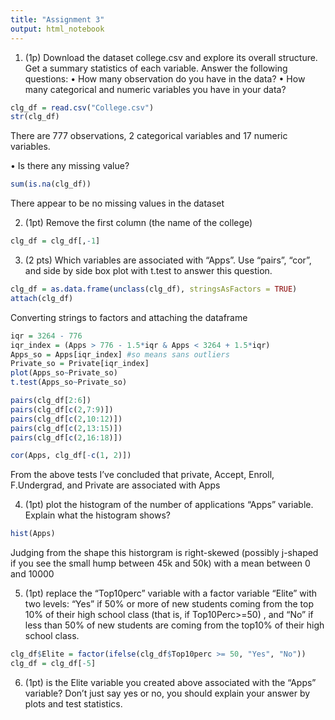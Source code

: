 ```yaml
---
title: "Assignment 3"
output: html_notebook
---
```


1. (1p) Download the dataset college.csv and explore its overall structure. Get a summary statistics of each
variable. Answer the following questions:
• How many observation do you have in the data?
• How many categorical and numeric variables you have in your data?

```r
clg_df = read.csv("College.csv")
str(clg_df)
```

There are 777 observations, 2 categorical variables and 17 numeric variables.

• Is there any missing value?
```r
sum(is.na(clg_df))
```
There appear to be no missing values in the dataset

2. (1pt) Remove the first column (the name of the college)
```r
clg_df = clg_df[,-1]
```

3. (2 pts) Which variables are associated with “Apps”. Use “pairs”, “cor”, and side by side box plot with
t.test to answer this question.

```r
clg_df = as.data.frame(unclass(clg_df), stringsAsFactors = TRUE)
attach(clg_df)
```
Converting strings to factors and attaching the dataframe
```r
iqr = 3264 - 776
iqr_index = (Apps > 776 - 1.5*iqr & Apps < 3264 + 1.5*iqr)
Apps_so = Apps[iqr_index] #so means sans outliers
Private_so = Private[iqr_index]
plot(Apps_so~Private_so)
t.test(Apps_so~Private_so)
```
```r
pairs(clg_df[2:6])
pairs(clg_df[c(2,7:9)])
pairs(clg_df[c(2,10:12)])
pairs(clg_df[c(2,13:15)])
pairs(clg_df[c(2,16:18)])
```

```r
cor(Apps, clg_df[-c(1, 2)])
```

From the above tests I've concluded that private, Accept, Enroll, F.Undergrad, and Private are associated with Apps

4. (1pt) plot the histogram of the number of applications “Apps” variable. Explain what the histogram shows?
```r
hist(Apps)
```

Judging from the shape this historgram is right-skewed (possibly j-shaped if you see the small hump between 45k and 50k) with a mean between 0 and 10000

5. (1pt) replace the “Top10perc” variable with a factor variable “Elite” with two levels: “Yes” if 50% or more of new students coming from the top 10% of their high school class (that is, if Top10Perc>=50) , and “No” if less than 50% of new students are coming from the top10% of their high school class.

```r
clg_df$Elite = factor(ifelse(clg_df$Top10perc >= 50, "Yes", "No"))
clg_df = clg_df[-5]
```

6. (1pt) is the Elite variable you created above associated with the “Apps” variable? Don’t just say yes or no, you should explain your answer by plots and test statistics.

